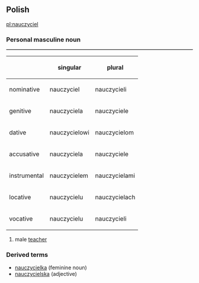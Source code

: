 ==Polish==
[[pl:nauczyciel]]
===Personal masculine noun===
<table border=1>
{| 
! !! singular !! plural
|-
! nominative
| nauczyciel || nauczycieli
|-
! genitive
| nauczyciela || nauczyciele
|-
! dative
| nauczycielowi || nauczycielom
|-
! accusative
| nauczyciela || nauczyciele
|-
! instrumental
| nauczycielem || nauczycielami
|-
! locative
| nauczycielu || nauczycielach
|-
! vocative
| nauczycielu ||  nauczycieli
|}
</table>
# male [[teacher]]

===Derived terms===
* [[nauczycielka]] (feminine noun)
* [[nauczycielska]] (adjective)